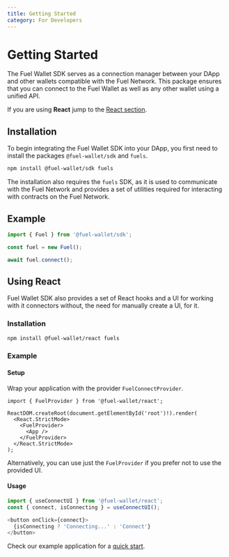 ```yaml
---
title: Getting Started
category: For Developers
---
```


# Getting Started

The Fuel Wallet SDK serves as a connection manager between your DApp and other wallets compatible with the Fuel Network. This package ensures that you can connect to the Fuel Wallet as well as any other wallet using a unified API.

If you are using **React** jump to the [React section](./#using-react).

## Installation

To begin integrating the Fuel Wallet SDK into your DApp, you first need to install the packages `@fuel-wallet/sdk` and `fuels`.

```bash
npm install @fuel-wallet/sdk fuels
```

The installation also requires the `fuels` SDK, as it is used to communicate with the Fuel Network and provides a set of utilities required for interacting with contracts on the Fuel Network.

## Example

```ts
import { Fuel } from '@fuel-wallet/sdk';

const fuel = new Fuel();

await fuel.connect();
```

## Using React

Fuel Wallet SDK also provides a set of React hooks and a UI for working with it connectors without,
the need for manually create a UI, for it.

### Installation

```bash
npm install @fuel-wallet/react fuels
```

### Example

#### Setup

Wrap your application with the provider `FuelConnectProvider`.

```tsx
import { FuelProvider } from '@fuel-wallet/react';

ReactDOM.createRoot(document.getElementById('root')!).render(
  <React.StrictMode>
    <FuelProvider>
      <App />
    </FuelProvider>
  </React.StrictMode>
);
```

Alternatively, you can use just the `FuelProvider` if you prefer not to use the provided UI.

#### Usage

```ts
import { useConnectUI } from '@fuel-wallet/react';
const { connect, isConnecting } = useConnectUI();

<button onClick={connect}>
  {isConnecting ? 'Connecting...' : 'Connect'}
</button>
```

Check our example application for a [quick start](https://github.com/FuelLabs/fuels-wallet/blob/master/examples/cra-app).
